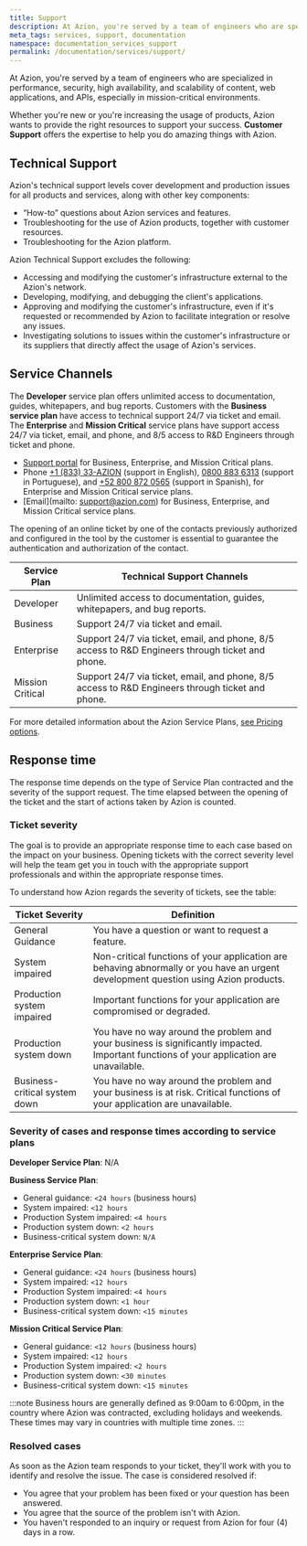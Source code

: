 ```yaml
---
title: Support
description: At Azion, you're served by a team of engineers who are specialized in performance, security, high availability, and scalability.
meta_tags: services, support, documentation
namespace: documentation_services_support
permalink: /documentation/services/support/
---
```


At Azion, you're served by a team of engineers who are specialized in performance, security, high availability, and scalability of content, web applications, and APIs, especially in mission-critical environments.

Whether you're new or you're increasing the usage of products, Azion wants to provide the right resources to support your success. **Customer Support** offers the expertise to help you do amazing things with Azion.

## Technical Support

Azion's technical support levels cover development and production issues for all products and services, along with other key components:

- “How-to” questions about Azion services and features.
- Troubleshooting for the use of Azion products, together with customer resources.
- Troubleshooting for the Azion platform.

Azion Technical Support excludes the following:

- Accessing and modifying the customer's infrastructure external to the Azion's network.
- Developing, modifying, and debugging the client's applications.
- Approving and modifying the customer's infrastructure, even if it's requested or recommended by Azion to facilitate integration or resolve any issues.
- Investigating solutions to issues within the customer's infrastructure or its suppliers that directly affect the usage of Azion's services.

## Service Channels

The **Developer** service plan offers unlimited access to documentation, guides, whitepapers, and bug reports. Customers with the **Business service plan** have access to technical support 24/7 via ticket and email. The **Enterprise** and **Mission Critical** service plans have support access 24/7 via ticket, email, and phone, and 8/5 access to R&D Engineers through ticket and phone.

- [Support portal](https://tickets.azion.com/) for Business, Enterprise, and Mission Critical plans.
- Phone [+1 (833) 33-AZION](tel:18333329466) (support in English), [0800 883 6313](tel:08008836313) (support in Portuguese), and [+52 800 872 0565](tel:528008720565) (support in Spanish), for Enterprise and Mission Critical service plans.
- [Email](mailto: support@azion.com) for Business, Enterprise, and Mission Critical service plans.

The opening of an online ticket by one of the contacts previously authorized and configured in the tool by the customer is essential to guarantee the authentication and authorization of the contact.

| Service Plan | Technical Support Channels |
| ------------ | -------------------------- |
| Developer | Unlimited access to documentation, guides, whitepapers, and bug reports. |
| Business | Support 24/7 via ticket and email. |
| Enterprise | Support 24/7 via ticket, email, and phone, 8/5 access to R&D Engineers through ticket and phone. |
| Mission Critical | Support 24/7 via ticket, email, and phone, 8/5 access to R&D Engineers through ticket and phone. |

For more detailed information about the Azion Service Plans, [see Pricing options](https://www.azion.com/en/pricing/).

## Response time

The response time depends on the type of Service Plan contracted and the severity of the support request. The time elapsed between the opening of the ticket and the start of actions taken by Azion is counted.

### Ticket severity

The goal is to provide an appropriate response time to each case based on the impact on your business. Opening tickets with the correct severity level will help the team get you in touch with the appropriate support professionals and within the appropriate response times.

To understand how Azion regards the severity of tickets, see the table:

| Ticket Severity | Definition |
| --------------- | ---------- |
| General Guidance | You have a question or want to request a feature. |
| System impaired | Non-critical functions of your application are behaving abnormally or you have an urgent development question using Azion products. |
| Production system impaired | Important functions for your application are compromised or degraded. |
| Production system down | You have no way around the problem and your business is significantly impacted. Important functions of your application are unavailable. |
| Business-critical system down | You have no way around the problem and your business is at risk. Critical functions of your application are unavailable. |

### Severity of cases and response times according to service plans

**Developer Service Plan**: N/A

**Business Service Plan**:

- General guidance: `<24 hours` (business hours)
- System impaired: `<12 hours`
- Production System impaired: `<4 hours`
- Production system down: `<2 hours`
- Business-critical system down: `N/A`

**Enterprise Service Plan**:

- General guidance: `<24 hours` (business hours)
- System impaired: `<12 hours`
- Production System impaired: `<4 hours`
- Production system down: `<1 hour`
- Business-critical system down: `<15 minutes`

**Mission Critical Service Plan**:

- General guidance: `<12 hours` (business hours)
- System impaired: `<12 hours`
- Production System impaired: `<2 hours`
- Production system down: `<30 minutes`
- Business-critical system down: `<15 minutes`

:::note
Business hours are generally defined as 9:00am to 6:00pm, in the country where Azion was contracted, excluding holidays and weekends. These times may vary in countries with multiple time zones.
:::

### Resolved cases

As soon as the Azion team responds to your ticket, they'll work with you to identify and resolve the issue. The case is considered resolved if:

- You agree that your problem has been fixed or your question has been answered.
- You agree that the source of the problem isn't with Azion.
- You haven't responded to an inquiry or request from Azion for four (4) days in a row.
